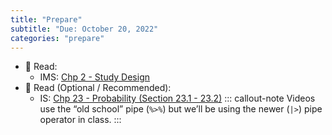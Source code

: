 ```yaml
---
title: "Prepare"
subtitle: "Due: October 20, 2022"
categories: "prepare"
---
```


-   📖 Read:
    -   IMS: [Chp 2 - Study Design](https://openintro-ims.netlify.app/data-design.html.)
    
-   📖 Read (Optional / Recommended):   
    -   IS: [Chp 23 - Probability (Section 23.1 - 23.2)](https://mtstateintrostats.github.io/IntroStatTextbook/probability.html)
::: callout-note
Videos use the "old school" pipe (`%>%`) but we'll be using the newer (`|>`) pipe operator in class.
:::


